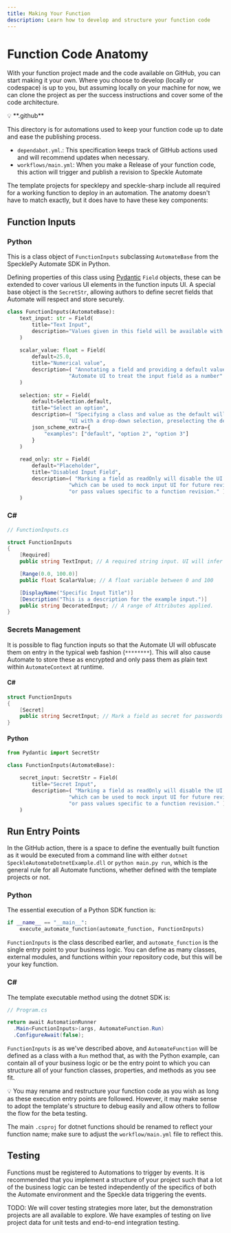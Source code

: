 ```yaml
---
title: Making Your Function
description: Learn how to develop and structure your function code
---
```


# Function Code Anatomy

With your function project made and the code available on GitHub, you can start making it your own. Where you choose to develop (locally or codespace) is up to you, but assuming locally on your machine for now, we can clone the project as per the success instructions and cover some of the code architecture.

<Tip>
💡 **.github**

This directory is for automations used to keep your function code up to date and ease the publishing process.

- `dependabot.yml`.: This specification keeps track of GitHub actions used and will recommend updates when necessary.
- `workflows/main.yml`: When you make a Release of your function code, this action will trigger and publish a revision to Speckle Automate
</Tip>

The template projects for specklepy and speckle-sharp include all required for a working function to deploy in an automation. The anatomy doesn't have to match exactly, but it does have to have these key components:

## Function Inputs

### Python

This is a class object of `FunctionInputs` subclassing `AutomateBase` from the SpecklePy Automate SDK in Python.

Defining properties of this class using [Pydantic](https://docs.pydantic.dev/latest/usage/models/) `Field` objects, these can be extended to cover various UI elements in the function inputs UI. A special base object is the `SecretStr`, allowing authors to define secret fields that Automate will respect and store securely.

```python
class FunctionInputs(AutomateBase):
    text_input: str = Field(
        title="Text Input",
        description="Values given in this field will be available with the `text_input` key."
    )
    
    scalar_value: float = Field(
        default=25.0,
        title="Numerical value",
        description=( "Annotating a field and providing a default value will tell the " 
                    "Automate UI to treat the input field as a number" )
    )
    
    selection: str = Field(
        default=Selection.default,
        title="Select an option",
        description=( "Specifying a class and value as the default will provide the "
                    "UI with a drop-down selection, preselecting the default value",
        json_scheme_extra={
            "examples": ["default", "option 2", "option 3"]
        }
    )
    
    read_only: str = Field(
        default="Placeholder",
        title="Disabled Input Field",
        description=( "Marking a field as readOnly will disable the UI input,"
                    "which can be used to mock input UI for future revision "
                    "or pass values specific to a function revision." ) 
    ) 
```

### C#

```csharp
// FunctionInputs.cs

struct FunctionInputs
{
    [Required]
    public string TextInput; // A required string input. UI will infer the Property Title

    [Range(0.0, 100.0)]
    public float ScalarValue; // A float variable between 0 and 100

    [DisplayName("Specific Input Title")]
    [Description("This is a description for the example input.")]
    public string DecoratedInput; // A range of Attributes applied.	
} 
```

### Secrets Management

It is possible to flag function inputs so that the Automate UI will obfuscate them on entry in the typical web fashion (`********`). This will also cause Automate to store these as encrypted and only pass them as plain text within `AutomateContext` at runtime.

#### C#

```csharp
struct FunctionInputs
{
    [Secret]
    public string SecretInput; // Mark a field as secret for passwords and 3rd party tokens
} 
```

#### Python

```python
from Pydantic import SecretStr

class FunctionInputs(AutomateBase):

    secret_input: SecretStr = Field(
        title="Secret Input",
        description=( "Marking a field as readOnly will disable the UI input,"
                    "which can be used to mock input UI for future revision "
                    "or pass values specific to a function revision." ) 
    ) 
```

## Run Entry Points

In the GitHub action, there is a space to define the eventually built function as it would be executed from a command line with either `dotnet SpeckleAutomateDotnetExample.dll` or `python main.py run`, which is the general rule for all Automate functions, whether defined with the template projects or not.

### Python

The essential execution of a Python SDK function is:

```python
if __name__ == "__main__":
    execute_automate_function(automate_function, FunctionInputs)
```

`FunctionInputs` is the class described earlier, and `automate_function` is the single entry point to your business logic. You can define as many classes, external modules, and functions within your repository code, but this will be your key function.

### C#

The template executable method using the dotnet SDK is:

```csharp
// Program.cs

return await AutomationRunner
  .Main<FunctionInputs>(args, AutomateFunction.Run)
  .ConfigureAwait(false);
```

`FunctionInputs` is as we've described above, and `AutomateFunction` will be defined as a class with a `Run` method that, as with the Python example, can contain all of your business logic or be the entry point to which you can structure all of your function classes, properties, and methods as you see fit.

<Tip>
💡 You may rename and restructure your function code as you wish as long as these execution entry points are followed. However, it may make sense to adopt the template's structure to debug easily and allow others to follow the flow for the beta testing.

The main `.csproj` for dotnet functions should be renamed to reflect your function name; make sure to adjust the `workflow/main.yml` file to reflect this.
</Tip>

## Testing

Functions must be registered to Automations to trigger by events. It is recommended that you implement a structure of your project such that a lot of the business logic can be tested independently of the specifics of both the Automate environment and the Speckle data triggering the events.

<Warning>
TODO: We will cover testing strategies more later, but the demonstration projects are all available to explore. We have examples of testing on live project data for unit tests and end-to-end integration testing.
</Warning> 